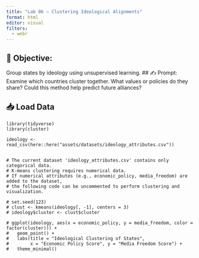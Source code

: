 ```yaml
---
title: "Lab 06 – Clustering Ideological Alignments"
format: html
editor: visual
filters:
  - webr
---
```


## 🧭 Objective:  
Group states by ideology using unsupervised learning.
## ✍️ Prompt: 
Examine which countries cluster together. What values or policies do they share? Could this method help predict future alliances?

## 📥 Load Data
```webr-r
library(tidyverse)
library(cluster)

ideology <- read_csv(here::here("assets/datasets/ideology_attributes.csv"))


# The current dataset 'ideology_attributes.csv' contains only categorical data.
# K-means clustering requires numerical data.
# If numerical attributes (e.g., economic_policy, media_freedom) are added to the dataset,
# the following code can be uncommented to perform clustering and visualization.

# set.seed(123)
# clust <- kmeans(ideology[, -1], centers = 3)
# ideology$cluster <- clust$cluster

# ggplot(ideology, aes(x = economic_policy, y = media_freedom, color = factor(cluster))) +
#   geom_point() +
#   labs(title = "Ideological Clustering of States",
#        x = "Economic Policy Score", y = "Media Freedom Score") +
#   theme_minimal()
```
